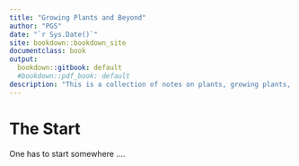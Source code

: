 ```yaml
--- 
title: "Growing Plants and Beyond"
author: "PGS"
date: "`r Sys.Date()`"
site: bookdown::bookdown_site
documentclass: book
output:
  bookdown::gitbook: default
  #bookdown::pdf_book: default
description: "This is a collection of notes on plants, growing plants, soil, water, plant nutrients, .... The output format is bookdown::gitbook."
---
```


# The Start {-}


One has to start somewhere ....
